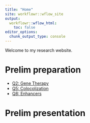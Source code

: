 ```yaml
---
title: "Home"
site: workflowr::wflow_site
output:
  workflowr::wflow_html:
    toc: false
editor_options:
  chunk_output_type: console
---
```


Welcome to my research website.

# Prelim preparation

- [Q2: Gene Therapy](q2.html)
- [Q5: Colocolization](q5.html)
- [Q8: Enhancers](q8.html)

# Prelim presentation
